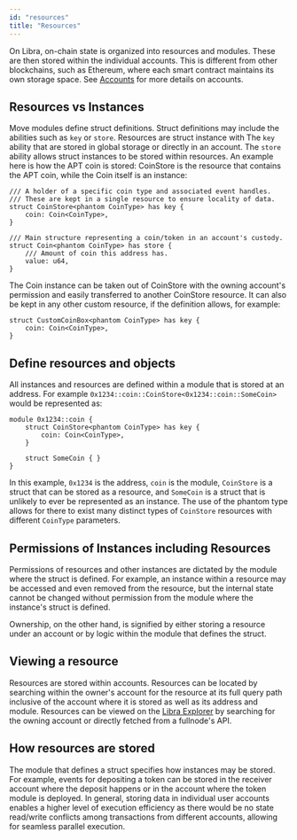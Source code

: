 ```yaml
---
id: "resources"
title: "Resources"
---
```


On Libra, on-chain state is organized into resources and modules. These are then stored within the individual accounts. This is different from other blockchains, such as Ethereum, where each smart contract maintains its own storage space. See [Accounts](/network/blockchain/accounts) for more details on accounts.

## Resources vs Instances

Move modules define struct definitions. Struct definitions may include the abilities such as `key` or `store`. Resources are struct instance with The `key` ability that are stored in global storage or directly in an account. The `store` ability allows struct instances to be stored within resources. An example here is how the APT coin is stored: CoinStore is the resource that contains the APT coin, while the Coin itself is an instance:

```move
/// A holder of a specific coin type and associated event handles.
/// These are kept in a single resource to ensure locality of data.
struct CoinStore<phantom CoinType> has key {
    coin: Coin<CoinType>,
}

/// Main structure representing a coin/token in an account's custody.
struct Coin<phantom CoinType> has store {
    /// Amount of coin this address has.
    value: u64,
}
```

The Coin instance can be taken out of CoinStore with the owning account's permission and easily transferred to another CoinStore resource. It can also be kept in any other custom resource, if the definition allows, for example:

```move
struct CustomCoinBox<phantom CoinType> has key {
    coin: Coin<CoinType>,
}
```

## Define resources and objects

All instances and resources are defined within a module that is stored at an address. For example `0x1234::coin::CoinStore<0x1234::coin::SomeCoin>` would be represented as:

```move
module 0x1234::coin {
    struct CoinStore<phantom CoinType> has key {
        coin: Coin<CoinType>,
    }

    struct SomeCoin { }
}
```

In this example, `0x1234` is the address, `coin` is the module, `CoinStore` is a struct that can be stored as a resource, and `SomeCoin` is a struct that is unlikely to ever be represented as an instance. The use of the phantom type allows for there to exist many distinct types of `CoinStore` resources with different `CoinType` parameters.

## Permissions of Instances including Resources

Permissions of resources and other instances are dictated by the module where the struct is defined. For example, an instance within a resource may be accessed and even removed from the resource, but the internal state cannot be changed without permission from the module where the instance's struct is defined.

Ownership, on the other hand, is signified by either storing a resource under an account or by logic within the module that defines the struct.

## Viewing a resource

Resources are stored within accounts. Resources can be located by searching within the owner's account for the resource at its full query path inclusive of the account where it is stored as well as its address and module. Resources can be viewed on the [Libra Explorer](https://explorer.libra2labs.com/) by searching for the owning account or directly fetched from a fullnode's API.

## How resources are stored

The module that defines a struct specifies how instances may be stored. For example, events for depositing a token can be stored in the receiver account where the deposit happens or in the account where the token module is deployed. In general, storing data in individual user accounts enables a higher level of execution efficiency as there would be no state read/write conflicts among transactions from different accounts, allowing for seamless parallel execution.
